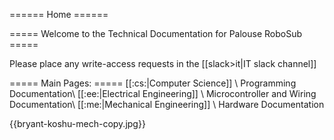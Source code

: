====== Home ======

===== Welcome to the Technical Documentation for Palouse RoboSub =====

Please place any write-access requests in the [[slack>it|IT slack channel]]

===== Main Pages: =====
[[:cs:|Computer Science]] \\ <wrap indent>Programming Documentation</wrap>\\ 
[[:ee:|Electrical Engineering]] \\ <wrap indent>Microcontroller and Wiring Documentation</wrap>\\ 
[[:me:|Mechanical Engineering]] \\ <wrap indent>Hardware Documentation</wrap>

{{bryant-koshu-mech-copy.jpg}}